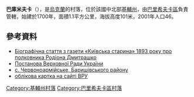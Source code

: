 '''巴庫米夫卡'''（{{lang-uk|Бакумівка}}），是[[烏克蘭|烏克蘭]]的村落，位於該國中北部[[基輔州|基輔州]]，由[[巴里希夫卡區|巴里希夫卡區]]負責管轄，始建於1700年，面積1.1平方公里，海拔高度101米，2001年人口46。

==參考資料==
*[http://iht.univ.kiev.ua/library/ks/1893/pdf/kievskaya-starina-1893-4-B-(8258-8286).pdf Біографічна стаття з газети «Київська старина» 1893 року про полковника Родіона Дмитрашко] {{Wayback|url=http://iht.univ.kiev.ua/library/ks/1893/pdf/kievskaya-starina-1893-4-B-(8258-8286).pdf |date=20160304185537 }}
*[http://zakon5.rada.gov.ua/laws/show/984-19 Постанова Верховної Ради України] {{Wayback|url=http://zakon5.rada.gov.ua/laws/show/984-19 |date=20160306062002 }}
* [https://web.archive.org/web/20120308182653/http://baryshivka.kiev.ua/ с. Червоноармійське, Баришівського району] {{ref-uk}}
* [http://gska2.rada.gov.ua/pls/z7502/A005?rdat1=20.10.2003&rf7571=14999 облікова картка на сайті ВРУ]{{dead link|date=2017年12月 |bot=InternetArchiveBot |fix-attempted=yes }}

{{coord|50|22|50|N|31|26|4|E|scale:30000|display=title}}

{{DEFAULTSORT:Червоноармійське}}
[[Category:基輔州村落|Category:基輔州村落]]
[[Category:巴里希夫卡區村落|Category:巴里希夫卡區村落]]


{{Kiev-geo-stub}}
